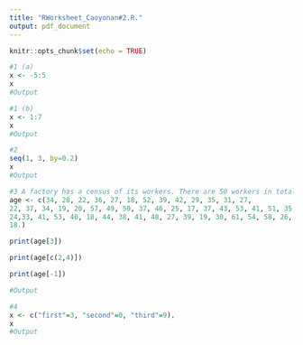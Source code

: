 ```yaml
---
title: "RWorksheet_Caoyonan#2.R."
output: pdf_document
---
```


```r
knitr::opts_chunk$set(echo = TRUE)
```

```r
#1 (a)
x <- -5:5
x
#Output
```

```r
#1 (b)
x <- 1:7
x
#Output
```

```r
#2
seq(1, 3, by=0.2)
x
#Output
```
```r
#3 A factory has a census of its workers. There are 50 workers in total. The following list shows their ages:
age <- c(34, 28, 22, 36, 27, 18, 52, 39, 42, 29, 35, 31, 27,
22, 37, 34, 19, 20, 57, 49, 50, 37, 46, 25, 17, 37, 43, 53, 41, 51, 35,
24,33, 41, 53, 40, 18, 44, 38, 41, 48, 27, 39, 19, 30, 61, 54, 58, 26,
18.)

print(age[3])

print(age[c(2,4)])

print(age[-1])

#Output
```
```r
#4
x <- c("first"=3, "second"=0, "third"=9).
x
#Output
```

